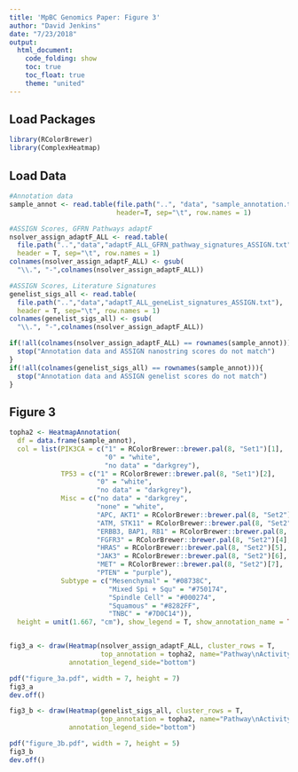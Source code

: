```yaml
---
title: 'MpBC Genomics Paper: Figure 3'
author: "David Jenkins"
date: "7/23/2018"
output:
  html_document:
    code_folding: show
    toc: true
    toc_float: true
    theme: "united"
---
```


## Load Packages

```r
library(RColorBrewer)
library(ComplexHeatmap)
```

## Load Data

```r
#Annotation data
sample_annot <- read.table(file.path("..", "data", "sample_annotation.txt"),
                           header=T, sep="\t", row.names = 1)

#ASSIGN Scores, GFRN Pathways adaptF
nsolver_assign_adaptF_ALL <- read.table(
  file.path("..","data","adaptF_ALL_GFRN_pathway_signatures_ASSIGN.txt"),
  header = T, sep="\t", row.names = 1)
colnames(nsolver_assign_adaptF_ALL) <- gsub(
  "\\.", "-",colnames(nsolver_assign_adaptF_ALL))

#ASSIGN Scores, Literature Signatures
genelist_sigs_all <- read.table(
  file.path("..","data","adaptT_ALL_geneList_signatures_ASSIGN.txt"),
  header = T, sep="\t", row.names = 1)
colnames(genelist_sigs_all) <- gsub(
  "\\.", "-",colnames(nsolver_assign_adaptF_ALL))

if(!all(colnames(nsolver_assign_adaptF_ALL) == rownames(sample_annot))){
  stop("Annotation data and ASSIGN nanostring scores do not match")
}
if(!all(colnames(genelist_sigs_all) == rownames(sample_annot))){
  stop("Annotation data and ASSIGN genelist scores do not match")
}
```

## Figure 3

```r
topha2 <- HeatmapAnnotation(
  df = data.frame(sample_annot),
  col = list(PIK3CA = c("1" = RColorBrewer::brewer.pal(8, "Set1")[1],
                        "0" = "white",
                        "no data" = "darkgrey"),
             TP53 = c("1" = RColorBrewer::brewer.pal(8, "Set1")[2],
                      "0" = "white",
                      "no data" = "darkgrey"),
             Misc = c("no data" = "darkgrey",
                      "none" = "white",
                      "APC, AKT1" = RColorBrewer::brewer.pal(8, "Set2")[1],
                      "ATM, STK11" = RColorBrewer::brewer.pal(8, "Set2")[2],
                      "ERBB3, BAP1, RB1" = RColorBrewer::brewer.pal(8, "Set2")[3],
                      "FGFR3" = RColorBrewer::brewer.pal(8, "Set2")[4],
                      "HRAS" = RColorBrewer::brewer.pal(8, "Set2")[5],
                      "JAK3" = RColorBrewer::brewer.pal(8, "Set2")[6],
                      "MET" = RColorBrewer::brewer.pal(8, "Set2")[7],
                      "PTEN" = "purple"),
             Subtype = c("Mesenchymal" = "#08738C",
                         "Mixed Spi + Squ" = "#750174",
                         "Spindle Cell" = "#000274",
                         "Squamous" = "#8282FF",
                         "TNBC" = "#7D0C14")),
  height = unit(1.667, "cm"), show_legend = T, show_annotation_name = TRUE)


fig3_a <- draw(Heatmap(nsolver_assign_adaptF_ALL, cluster_rows = T,
                       top_annotation = topha2, name="Pathway\nActivity"),
               annotation_legend_side="bottom")

pdf("figure_3a.pdf", width = 7, height = 7)
fig3_a
dev.off()
```

```r
fig3_b <- draw(Heatmap(genelist_sigs_all, cluster_rows = T,
                       top_annotation = topha2, name="Pathway\nActivity"),
               annotation_legend_side="bottom")

pdf("figure_3b.pdf", width = 7, height = 5)
fig3_b
dev.off()
```